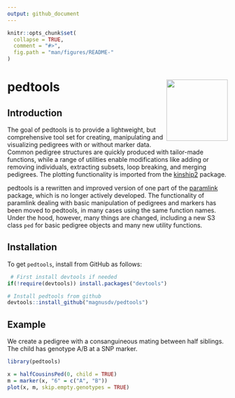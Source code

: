 ---
output: github_document
---

<!-- README.md is generated from README.Rmd. Please edit that file -->

```{r, echo = FALSE}
knitr::opts_chunk$set(
  collapse = TRUE,
  comment = "#>",
  fig.path = "man/figures/README-"
)
```

# pedtools <img src="man/figures/logo.png" align="right" height=140/>


## Introduction
The goal of pedtools is to provide a lightweight, but comprehensive tool set for creating, manipulating and visualizing pedigrees with or without marker data. Common pedigree structures are quickly produced with tailor-made functions, while a range of utilities enable modifications like adding or removing individuals, extracting subsets, loop breaking, and merging pedigrees. The plotting functionality is imported from the [kinship2](https://CRAN.R-project.org/package=kinship2) package.

pedtools is a rewritten and improved version of one part of the [paramlink](https://CRAN.R-project.org/package=paramlink) package, which is no longer actively developed. The functionality of paramlink dealing with basic manipulation of pedigrees and markers has been moved to pedtools, in many cases using the same function names. Under the hood, however, many things are changed, including a new S3 class `ped` for basic pedigree objects and many new utility functions. 

## Installation
To get `pedtools`, install from GitHub as follows: 
```{r, eval = FALSE}
 # First install devtools if needed
if(!require(devtools)) install.packages("devtools")

# Install pedtools from github
devtools::install_github("magnusdv/pedtools")
```

## Example
We create a pedigree with a consanguineous mating between half siblings. The child has genotype A/B at a SNP marker.

```{r example, message = FALSE}
library(pedtools)

x = halfCousinsPed(0, child = TRUE)
m = marker(x, "6" = c("A", "B"))
plot(x, m, skip.empty.genotypes = TRUE)
```
